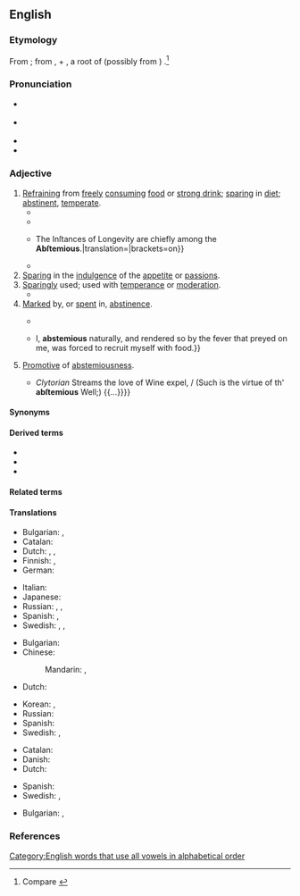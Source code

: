 ==English==
{{was wotd|2018|June|4}}

===Etymology===
From {{der|en|la|abstēmius||abstaining from wine}}; from {{m|la|ab}}, {{m|la|abs||from}} + {{m|la|tēmus}}, a root of {{m|la|tēmētum||[[intoxicating]] drink, especially strong mead or wine}} (possibly from {{der|en|ine-pro|*temH-||dark (referring to the colour of wine)}}) {{suffix|en||ous}}.<ref>Compare {{R:Oxford Dictionaries Online}}</ref>

===Pronunciation===
* {{a|RP}} {{IPA|/æbˈstiː.mɪ.əs/|lang=en}}
* {{a|GA}} {{IPA|/æbˈsti.mi.əs/|/əb-/|lang=en}}
* {{rhymes|iːmiəs|lang=en}}
* {{hyphenation|abs|te|mi|ous|lang=en}}

===Adjective===
{{en-adj}}

# [[refrain#Verb|Refraining]] from [[freely]] [[consume|consuming]] [[food]] or [[strong drink]]; [[sparing#Adjective|sparing]] in [[diet#Noun|diet]]; [[abstinent#Adjective|abstinent]], [[temperate#Adjective|temperate]]. {{defdate|From early 17th c.}}
#* {{RQ:Browne Pseudodoxia Epidemica|book=3|chapter=Of the Cameleon|page=133|passage=It cannot be denied it [the [[chameleon]]] is (if not the moſt of any) a very '''abſtemious''' animall, and ſuch as by reaſon of its frigidity, paucity of bloud, and latitancy in the winter (about which time the obſervations are often made) will long ſubſist without a viſible ſuſtentation.}}
#* {{RQ:Milton Paradise Regained|book=Samson Agonistes|page=42|lines=637–638|passage=Under his ſpecial eie / '''Abſtemious''' I &#91;{{w|Samson}}&#93; grew up and thriv'd [[amain]]; / He led me on to mightieſt deeds / Above the nerve of mortal arm / Againſt the uncircumciſ'd, our enemies.}}
#* {{quote-book|author=John Arbuthnot|authorlink=John Arbuthnot|chapter=Of the Different Intentions to be Pursued in the Choice of Aliment in Different Constitutions|title=An Essay concerning the Nature of Aliments, and the Choice of Them, According to the Different Constitutions of Human Bodies. In which the Different Effects, Advantages and Disadvantages of Animal and Vegetable Diet are Explain’d|location=Dublin|publisher=Printed by S. Powell, for George Risk, at the Shakespear's Head, George Ewing, at the Angel and Bible, and William Smith, at the Hercules, book-sellers in [[w:Dame Street|Dame's-Street]]|year=1731|section=proposition VII (To Explain the Symptoms, Causes, and Proper Diet of Constitutions, which Abound with a Spontaneous Alkali), paragraph 20|pages=91–92|pageurl=https://books.google.com/books?id=SiZhAAAAcAAJ&pg=PA91|oclc=723154434|passage=In too great Repletion either the elaſtick Force of the Tube is totally deſtroy'd; or if it continue proportional to the Degree of Extenſion like a Bow too ſtrongly drawn, it throws the Fluid with too great a projectile Force forward through the Veſſels, and back upon the Heart, and ſubjects the Animal to all the Diſeaſes depending on a Plethory, and may bring it into immediate Danger. {{...}} The Inſtances of Longevity are chiefly among the '''Abſtemious'''.|translation={{small|A use of the adjective as a noun.}}|brackets=on}}
#* {{RQ:Maugham Moon and Sixpence|The Moon and Sixpence]]|chapter=XXVIII|page=|passage=In the dimness of the landing I could not see him very well, but there was something in his voice that surprised me. I knew he was of '''abstemious''' habit or I should have thought he had been drinking.}}
# [[sparing#Adjective|Sparing]] in the [[indulgence]] of the [[appetite]] or [[passion]]s.
# [[sparingly|Sparingly]] used; used with [[temperance]] or [[moderation]].
#* {{quote-book|author=Gibbons Merle|author2=John Reitch|chapter=|title=The Domestic Dictionary and Housekeeper’s Manual: Comprising Everything Related to Cookery, Diet, Economy and Medicine. By Gibbons Merle. The Medical Portion of the Work by John Reitch, M.D.|location=London|publisher=William Strange, 21, {{w|Paternoster Row}}|year=1842|page=360|pageurl=https://books.google.com/books?id=nSVhAAAAcAAJ&pg=PA360|column=2|oclc=562334031|passage=If the predisposition to the disease has arisen from a plethoric state of the system, or from a turgescence in the vessels of the head, this is to be obviated by bleeding, both generally and topically, but more particularly the latter; an '''abstemious''' diet and proper exercise; and by a seton in the neck.}}
# [[mark#Verb|Marked]] by, or [[spend#Verb|spent]] in, [[abstinence]].
#: {{ux|en|an '''abstemious''' life}}
#* {{RQ:Pope Iliad|volume=V|book=XIX|page=170|lines=325–328|passage=If yet ''{{w|Achilles}}'' have a Friend, whoſe Care / Is bent to pleaſe him; this Requeſt forbear: / Till yonder Sun deſcend, ah let me pay / To Grief and Anguiſh one '''abſtemious''' Day.}}
#* {{RQ:Mary Shelley Last Man|volume=I|chapter=IV|page=148|passage={{...}} I, '''abstemious''' naturally, and rendered so by the fever that preyed on me, was forced to recruit myself with food.}}
# {{lb|en|rare}} [[promotive|Promotive]] of [[abstemiousness]].
#* {{RQ:Dryden Fables|chapter=Of the Pythagorean Philosophy|page=521|passage=But ſtranger Virtues yet in Streams we find, / Some change not only Bodies, but the Mind: / {{...}} ''Clytorian'' Streams the love of Wine expel, / (Such is the virtue of th' '''abſtemious''' Well;) {{...}}}}

====Synonyms====
{{syn3|lang=en|abstentious|abstinent|continent|[[abnegating|self-abnegating]]|self-denying|sober|temperate}}

====Derived terms====
* {{l|en|abstemiously}}
* {{l|en|abstemiousness}}
* {{l|en|unabstemious}}

====Related terms====
{{rel3|lang=en|abstain|abstainer|abstainment|abstention|abstinence|abstinent|nonabstainer}}

====Translations====
{{trans-top|refraining from freely consuming food or strong drink}}
* Bulgarian: {{t+|bg|въздъ̀ржан}}, {{t+|bg|скро́мен}}
* Catalan: {{t+|ca|abstemi}}
* Dutch: {{t+|nl|matig}}, {{t+|nl|karig}}, {{t|nl|frugaal}}
* Finnish: {{t+|fi|kohtuullinen}}, {{t+|fi|pidättyvä}}
* German: {{t+|de|enthaltsam}}
{{trans-mid}}
* Italian: {{t+|it|astemio}}
* Japanese: {{t+|ja|禁欲的|tr=きんよくてき, kinyokuteki|sc=Jpan}}
* Russian: {{t+|ru|возде́ржанный}}, {{t+|ru|уме́ренный}}, {{t+|ru|скро́мный}}
* Spanish: {{t+|es|abstemio}}, {{t+|es|sobrio|m}}
* Swedish: {{t+|sv|avhållsam}}, {{t|sv|återhållsam}}, {{t+|sv|måttfull}}
{{trans-bottom}}

{{trans-top|sparing in the indulgence of the appetite or passions}}
{{trans-mid}}
{{trans-bottom}}

{{trans-top|sparingly used; used with temperance or moderation}}
* Bulgarian: {{t+|bg|пестелив}}
* Chinese:
*: Mandarin: {{t+|cmn|有節制|sc=Hani}}, {{t+|cmn|有节制|tr=yǒujiézhì|sc=Hani}}
* Dutch: {{t+|nl|sober}}
{{trans-mid}}
* Korean: {{t|ko|검소한|sc=Hani}}, {{t|ko|절제하는|sc=Hani}}
* Russian: {{t+|ru|бережли́вый}}
* Spanish: {{t+|es|abstemio}}
* Swedish: {{t|sv|återhållsam}}, {{t+|sv|måttfull}}
{{trans-bottom}}

{{trans-top|marked by, or spent in, abstinence}}
* Catalan: {{t+|ca|abstemi}}
* Danish: {{t|da|afholdende}}
* Dutch: {{t+|nl|abstinent}}
{{trans-mid}}
* Spanish: {{t+|es|abstemio}}
* Swedish: {{t|sv|återhållsam}}, {{t+|sv|måttfull}}
{{trans-bottom}}

{{trans-top|promotive of abstemiousness}}
{{trans-mid}}
{{trans-bottom}}

{{checktrans-top}}
* Bulgarian: {{t-check|bg|въздържан}}, {{t-check|bg|умерен}}
{{trans-mid}}
{{trans-bottom}}

===References===
<references />

[[Category:English words that use all vowels in alphabetical order]]
